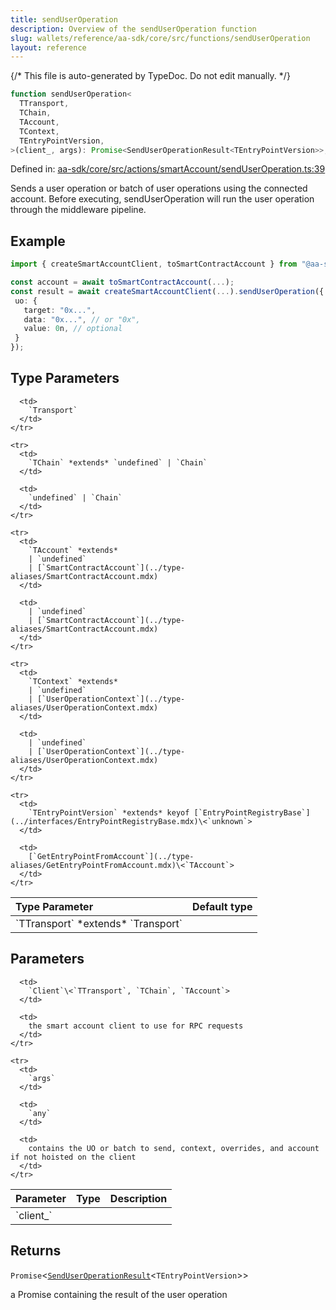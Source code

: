 ```yaml
---
title: sendUserOperation
description: Overview of the sendUserOperation function
slug: wallets/reference/aa-sdk/core/src/functions/sendUserOperation
layout: reference
---
```


{/* This file is auto-generated by TypeDoc. Do not edit manually. */}

```ts
function sendUserOperation<
  TTransport,
  TChain,
  TAccount,
  TContext,
  TEntryPointVersion,
>(client_, args): Promise<SendUserOperationResult<TEntryPointVersion>>;
```

Defined in: [aa-sdk/core/src/actions/smartAccount/sendUserOperation.ts:39](https://github.com/alchemyplatform/aa-sdk/blob/9f926c402d1661309abbf8eae8431e52e8c5e53f/aa-sdk/core/src/actions/smartAccount/sendUserOperation.ts#L39)

Sends a user operation or batch of user operations using the connected account. Before executing, sendUserOperation will run the user operation through the middleware pipeline.

## Example

```ts
import { createSmartAccountClient, toSmartContractAccount } from "@aa-sdk/core";

const account = await toSmartContractAccount(...);
const result = await createSmartAccountClient(...).sendUserOperation({
 uo: {
   target: "0x...",
   data: "0x...", // or "0x",
   value: 0n, // optional
 }
});
```

## Type Parameters

<table>
  <thead>
    <tr>
      <th align="left">Type Parameter</th>
      <th align="left">Default type</th>
    </tr>
  </thead>

  <tbody>
    <tr>
      <td>
        `TTransport` *extends* `Transport`
      </td>

      <td>
        `Transport`
      </td>
    </tr>

    <tr>
      <td>
        `TChain` *extends* `undefined` | `Chain`
      </td>

      <td>
        `undefined` | `Chain`
      </td>
    </tr>

    <tr>
      <td>
        `TAccount` *extends*
        | `undefined`
        | [`SmartContractAccount`](../type-aliases/SmartContractAccount.mdx)
      </td>

      <td>
        | `undefined`
        | [`SmartContractAccount`](../type-aliases/SmartContractAccount.mdx)
      </td>
    </tr>

    <tr>
      <td>
        `TContext` *extends*
        | `undefined`
        | [`UserOperationContext`](../type-aliases/UserOperationContext.mdx)
      </td>

      <td>
        | `undefined`
        | [`UserOperationContext`](../type-aliases/UserOperationContext.mdx)
      </td>
    </tr>

    <tr>
      <td>
        `TEntryPointVersion` *extends* keyof [`EntryPointRegistryBase`](../interfaces/EntryPointRegistryBase.mdx)\<`unknown`>
      </td>

      <td>
        [`GetEntryPointFromAccount`](../type-aliases/GetEntryPointFromAccount.mdx)\<`TAccount`>
      </td>
    </tr>

  </tbody>
</table>

## Parameters

<table>
  <thead>
    <tr>
      <th align="left">Parameter</th>
      <th align="left">Type</th>
      <th align="left">Description</th>
    </tr>
  </thead>

  <tbody>
    <tr>
      <td>
        `client_`
      </td>

      <td>
        `Client`\<`TTransport`, `TChain`, `TAccount`>
      </td>

      <td>
        the smart account client to use for RPC requests
      </td>
    </tr>

    <tr>
      <td>
        `args`
      </td>

      <td>
        `any`
      </td>

      <td>
        contains the UO or batch to send, context, overrides, and account if not hoisted on the client
      </td>
    </tr>

  </tbody>
</table>

## Returns

`Promise`\<[`SendUserOperationResult`](../type-aliases/SendUserOperationResult.mdx)\<`TEntryPointVersion`>>

a Promise containing the result of the user operation

